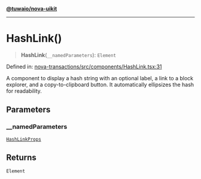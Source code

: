 [**@tuwaio/nova-uikit**](../../../README.md)

***

# HashLink()

> **HashLink**(`__namedParameters`): `Element`

Defined in: [nova-transactions/src/components/HashLink.tsx:31](https://github.com/TuwaIO/nova-uikit/blob/8ea238a5d5c3ee6c7512dc47db64c0550106ae09/packages/nova-transactions/src/components/HashLink.tsx#L31)

A component to display a hash string with an optional label, a link to a block explorer,
and a copy-to-clipboard button. It automatically ellipsizes the hash for readability.

## Parameters

### \_\_namedParameters

[`HashLinkProps`](../type-aliases/HashLinkProps.md)

## Returns

`Element`
